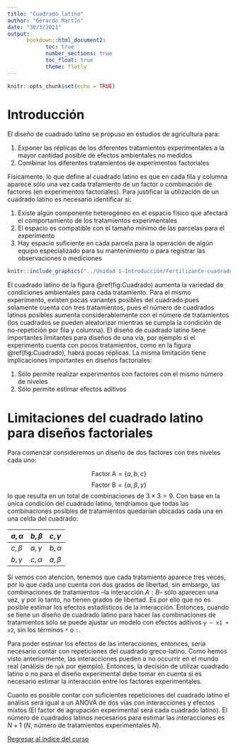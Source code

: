 ```yaml
---
title: "Cuadrado latino"
author: "Gerardo Martín"
date: "30/3/2021"
output:
      bookdown::html_document2:
            toc: true 
            number_sections: true
            toc_float: true
            theme: flatly
---
```


```r
knitr::opts_chunk$set(echo = TRUE)
```

# Introducción

El diseño de cuadrado latino se propuso en estudios de agricultura para:

1. Exponer las réplicas de los diferentes tratamientos experimentales a la mayor cantidad posible de efectos ambientales no medidos
2. Combinar los diferentes tratamientos de experimentos factoriales

Físicamente, lo que define al cuadrado latino es que en cada fila y columna aparece sólo una vez cada tratamiento de un factor o combinación de factores (en experimentos factoriales). Para justificar la utilización de un cuadrado latino es necesario identificar si:

1. Existe algún componente heterogéneo en el espacio físico que afectará el comportamiento de los tratamientos experimentales
2. El espacio es compatible con el tamaño mínimo de las parcelas para el experimento
3. Hay espacio suficiente en cada parcela para la operación de algún equipo especializado para su mantenimiento o para registrar las observaciones o mediciones

```r
knitr::include_graphics("../Unidad 1-Introducción/Fertilizante-cuadrado.png")
```

El cuadrado latino de la figura \@ref(fig:Cuadrado) aumenta la variedad de condiciones ambientales para cada tratamiento. Para el mismo experimento, existen pocas variantes posibles del cuadrado pues solamente cuenta con tres tratamientos, pues el número de cuadrados latinos posibles aumenta considerablemente con el número de tratamientos (los cuadrados se pueden aleatorizar mientras se cumpla la condición de no-repetición por fila y columna). El diseño de cuadrado latino tiene importantes limitantes para diseños de una vía, por ejemplo si el experimento cuenta con pocos tratamientos, como en la figura \@ref(fig:Cuadrado), habrá pocas réplicas. La misma limitación tiene implicaciones importantes en diseños factoriales:

1. Sólo permite realizar experimentos con factores con el mismo número de niveles
2. Sólo permite estimar efectos aditivos

# Limitaciones del cuadrado latino para diseños factoriales

Para comenzar consideremos un diseño de dos factores con tres niveles cada uno:

$$ \mathrm{Factor\ A} = \{a, b, c \} $$
$$ \mathrm{Factor\ B} = \{\alpha, \beta, \gamma \}$$
lo que resulta en un total de combinaciones de $3 \times 3 = 9$. Con base en la única condición del cuadrado latino, tendríamos que todas las combinaciones posibles de tratamientos quedarían ubicadas cada una en una celda del cuadrado:

| $a, \alpha$ | $b, \beta$ | $c, \gamma$|
|:---|:---|:---|
| $c, \beta$  | $a, \gamma$| $b, \alpha$ |
| $b, \gamma$ | $c, \alpha$ | $a,  \beta$ |

Si vemos con atención, tenemos que cada tratamiento aparece tres veces, por lo que cada uno cuenta con dos grados de libertad, sin embargo, las combinaciones de tratamientos --la interacción $A:B$-- sólo aparecen una vez, y por lo tanto, no tienen grados de libertad. Es por ello que no es posible estimar los efectos estadísticos de la interacción. Entonces, cuando se tiene un diseño de cuadrado latino para hacer las combinaciones de tratamientos sólo se puede ajustar un modelo con efectos aditivos `y ~ x1 + x2`, sin los términos `*` o `:`.

Para poder estimar los efectos de las interacciones, entonces, sería necesario contar con repeticiones del cuadrado greco-latino. Como hemos visto anteriormente, las interacciones pueden o no occurrir en el mundo real (análisis de `npk` por ejemplo). Entonces, la decisión de utilizar cuadrado latino o no para el diseño experimental debe tomar en cuenta si es necesario estimar la interacción entre los factores experimentales.

Cuanto es posible contar con suficientes repeticiones del cuadrado latino el análisis será igual a un ANOVA de dos vías con interacciones y efectos mixtos (El factor de agrupación experimental será cada cuadrado latino). El número de cuadrados latinos necesarios para estimar las interacciones es $N+1$ ($N$, número de tratamientos experimentales $N$).

[Regresar al índice del curso](../index.html)
